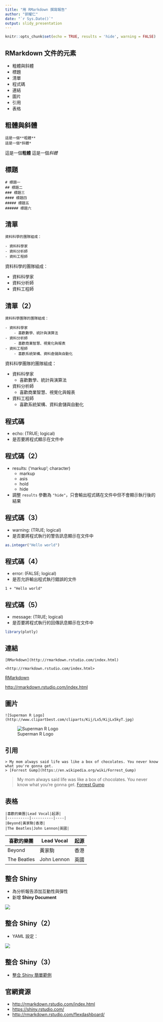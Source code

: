 ```yaml
---
title: "用 RMarkdown 撰寫報告"
author: "郭耀仁"
date: "`r Sys.Date()`"
output: slidy_presentation
---
```


```r
knitr::opts_chunk$set(echo = TRUE, results = 'hide', warning = FALSE)
```

## RMarkdown 文件的元素

- 粗體與斜體
- 標題
- 清單
- 程式碼
- 連結
- 圖片
- 引用
- 表格

## 粗體與斜體

```
這是一個**粗體**
這是一個*斜體*
```

這是一個**粗體**
這是一個*斜體*

## 標題

```
# 標題一
## 標題二
### 標題三
#### 標題四
##### 標題五
###### 標題六
```

## 清單

```
資料科學的團隊組成：

- 資料科學家
- 資料分析師
- 資料工程師
```

資料科學的團隊組成：

- 資料科學家
- 資料分析師
- 資料工程師

## 清單（2）

```
資料科學團隊的團隊組成：

- 資料科學家
    - 喜歡數學、統計與演算法
- 資料分析師
    - 喜歡商業智慧、視覺化與報表
- 資料工程師
    - 喜歡系統架構、資料倉儲與自動化
```

資料科學團隊的團隊組成：

- 資料科學家
    - 喜歡數學、統計與演算法
- 資料分析師
    - 喜歡商業智慧、視覺化與報表
- 資料工程師
    - 喜歡系統架構、資料倉儲與自動化

## 程式碼

- echo: (TRUE; logical)
- 是否要將程式顯示在文件中

## 程式碼（2）

- results: ('markup'; character)
    - markup
    - asis
    - hold
    - hide
- 調整 `results` 參數為 `"hide"`，只會輸出程式碼在文件中但不會顯示執行後的結果

## 程式碼（3）

- warning: (TRUE; logical)
- 是否要將程式執行的警告訊息顯示在文件中

```r
as.integer("Hello world")
```

## 程式碼（4）

- error: (FALSE; logical)
- 是否允許輸出程式執行錯誤的文件

```
1 + "Hello world"
```

## 程式碼（5）

- message: (TRUE; logical)
- 是否要將程式執行的回傳訊息顯示在文件中

```r
library(plotly)
```

## 連結

```
[RMarkdown](http://rmarkdown.rstudio.com/index.html)

<http://rmarkdown.rstudio.com/index.html>
```

[RMarkdown](http://rmarkdown.rstudio.com/index.html)

<http://rmarkdown.rstudio.com/index.html>

## 圖片

```
![Superman R Logo](http://www.clipartbest.com/cliparts/Kij/Lx5/KijLx5kyT.jpg)
```

![Superman R Logo](http://www.clipartbest.com/cliparts/Kij/Lx5/KijLx5kyT.jpg)

## 引用

```
> My mom always said life was like a box of chocolates. You never know what you're gonna get.
> [Forrest Gump](https://en.wikipedia.org/wiki/Forrest_Gump)
```

> My mom always said life was like a box of chocolates. You never know what you're gonna get.
> [Forrest Gump](https://en.wikipedia.org/wiki/Forrest_Gump)

## 表格

```
|喜歡的樂團|Lead Vocal|起源|
|----------|----------|----|
|Beyond|黃家駒|香港|
|The Beatles|John Lennon|英國|
```

|喜歡的樂團|Lead Vocal|起源|
|----------|----------|----|
|Beyond|黃家駒|香港|
|The Beatles|John Lennon|英國|

## 整合 Shiny

- 為分析報告添加互動性與彈性
- 新增 **Shiny Document**

![](images/ch1001.png)

## 整合 Shiny（2）

- YAML 設定：

![](images/ch1002.png)

## 整合 Shiny（3）

- [整合 Shiny 簡單範例](https://yaojenkuo.shinyapps.io/shiny_doc_demo/)

## 官網資源

- <http://rmarkdown.rstudio.com/index.html>
- <https://shiny.rstudio.com/>
- <http://rmarkdown.rstudio.com/flexdashboard/>